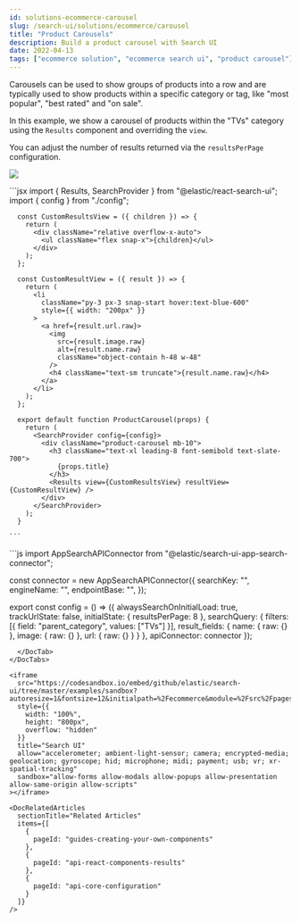 ```yaml
---
id: solutions-ecommerce-carousel
slug: /search-ui/solutions/ecommerce/carousel
title: "Product Carousels"
description: Build a product carousel with Search UI
date: 2022-04-13
tags: ["ecommerce solution", "ecommerce search ui", "product carousel"]
---
```


Carousels can be used to show groups of products into a row and are typically used to show products within a specific category or tag, like "most popular", "best rated" and "on sale".

In this example, we show a carousel of products within the "TVs" category using the `Results` component and overriding the `view`.

You can adjust the number of results returned via the `resultsPerPage` configuration.

![](images/ecommerce/carousel/carousel.png)

<DocTabs>
  <DocTab name="Component">
    ```jsx
      import { Results, SearchProvider } from "@elastic/react-search-ui";
      import { config } from "./config";

      const CustomResultsView = ({ children }) => {
        return (
          <div className="relative overflow-x-auto">
            <ul className="flex snap-x">{children}</ul>
          </div>
        );
      };

      const CustomResultView = ({ result }) => {
        return (
          <li
            className="py-3 px-3 snap-start hover:text-blue-600"
            style={{ width: "200px" }}
          >
            <a href={result.url.raw}>
              <img
                src={result.image.raw}
                alt={result.name.raw}
                className="object-contain h-48 w-48"
              />
              <h4 className="text-sm truncate">{result.name.raw}</h4>
            </a>
          </li>
        );
      };

      export default function ProductCarousel(props) {
        return (
          <SearchProvider config={config}>
            <div className="product-carousel mb-10">
              <h3 className="text-xl leading-8 font-semibold text-slate-700">
                {props.title}
              </h3>
              <Results view={CustomResultsView} resultView={CustomResultView} />
            </div>
          </SearchProvider>
        );
      }

    ```

  </DocTab>
  <DocTab name="Search UI Config">
```js
import AppSearchAPIConnector from "@elastic/search-ui-app-search-connector";

const connector = new AppSearchAPIConnector({
searchKey: "<search-key>",
engineName: "<engine-name>",
endpointBase: "<endpoint-base>",
});

export const config = () => ({
  alwaysSearchOnInitialLoad: true,
  trackUrlState: false,
  initialState: {
    resultsPerPage: 8
  },
  searchQuery: {
    filters: [{ field: "parent_category", values: ["TVs"] }],
    result_fields: {
      name: {
        raw: {}
      },
      image: { raw: {} },
      url: { raw: {} }
    }
  },
  apiConnector: connector
});
```
  </DocTab>
</DocTabs>

<iframe
  src="https://codesandbox.io/embed/github/elastic/search-ui/tree/master/examples/sandbox?autoresize=1&fontsize=12&initialpath=%2Fecommerce&module=%2Fsrc%2Fpages%2Fecommerce%2Findex.js&theme=light&view=preview&hidedevtools=1"
  style={{
    width: "100%",
    height: "800px",
    overflow: "hidden"
  }}
  title="Search UI"
  allow="accelerometer; ambient-light-sensor; camera; encrypted-media; geolocation; gyroscope; hid; microphone; midi; payment; usb; vr; xr-spatial-tracking"
  sandbox="allow-forms allow-modals allow-popups allow-presentation allow-same-origin allow-scripts"
></iframe>

<DocRelatedArticles
  sectionTitle="Related Articles"
  items={[
    {
      pageId: "guides-creating-your-own-components"
    },
    {
      pageId: "api-react-components-results"
    },
    {
      pageId: "api-core-configuration"
    }
  ]}
/>
